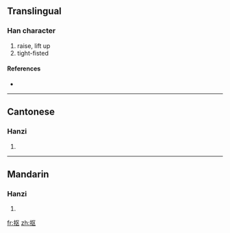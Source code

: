 {{also|摳}}
==Translingual==

===Han character===
{{Han char|rn=64|rad=手|as=04|sn=7|four=|canj=手尸大 (QSK)}}

# raise, lift up
# tight-fisted

====References====
* {{Han ref|kx=0422.121|hdz=31834.080|uh=62A0|ud=25248}}

----

==Cantonese==

===Hanzi===
{{yue-hanzi|jyut=|y=kau1|tra=摳}}

# {{defn|Cantonese|sort=手04}}

----

==Mandarin==

===Hanzi===
{{cmn-hanzi|tra=摳|pin=[[kōu]] ([[kou1]]), [[lūn]] ([[lun1]])|wg=k'ou<sup>1</sup>, lun<sup>1</sup>}}

# {{defn|Mandarin|sort=手04}}

[[fr:抠]]
[[zh:抠]]